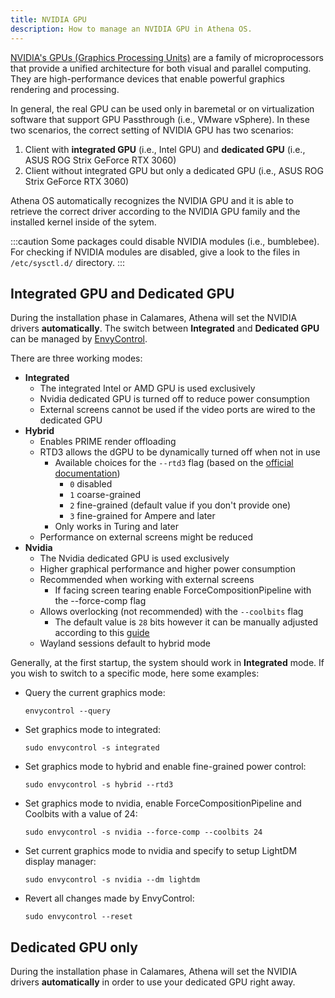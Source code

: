 ```yaml
---
title: NVIDIA GPU
description: How to manage an NVIDIA GPU in Athena OS.
---
```


[NVIDIA's GPUs (Graphics Processing Units)](https://www.nvidia.com/en-gb/graphics-cards/) are a family of microprocessors that provide a unified architecture for both visual and parallel computing. They are high-performance devices that enable powerful graphics rendering and processing.

In general, the real GPU can be used only in baremetal or on virtualization software that support GPU Passthrough (i.e., VMware vSphere). In these two scenarios, the correct setting of NVIDIA GPU has two scenarios:
1. Client with **integrated GPU** (i.e., Intel GPU) and **dedicated GPU** (i.e., ASUS ROG Strix GeForce RTX 3060)
2. Client without integrated GPU but only a dedicated GPU (i.e., ASUS ROG Strix GeForce RTX 3060)

Athena OS automatically recognizes the NVIDIA GPU and it is able to retrieve the correct driver according to the NVIDIA GPU family and the installed kernel inside of the sytem.

:::caution
Some packages could disable NVIDIA modules (i.e., bumblebee). For checking if NVIDIA modules are disabled, give a look to the files in `/etc/sysctl.d/` directory. 
:::

## Integrated GPU and Dedicated GPU

During the installation phase in Calamares, Athena will set the NVIDIA drivers **automatically**. The switch between **Integrated** and **Dedicated GPU** can be managed by [EnvyControl](https://github.com/bayasdev/envycontrol).

There are three working modes:
* **Integrated**
  * The integrated Intel or AMD GPU is used exclusively
  * Nvidia dedicated GPU is turned off to reduce power consumption
  * External screens cannot be used if the video ports are wired to the dedicated GPU
* **Hybrid**
  * Enables PRIME render offloading
  * RTD3 allows the dGPU to be dynamically turned off when not in use
    * Available choices for the `--rtd3` flag (based on the [official documentation](http://us.download.nvidia.com/XFree86/Linux-x86_64/530.30.02/README/dynamicpowermanagement.html))
      * `0` disabled
      * `1` coarse-grained
      * `2` fine-grained (default value if you don't provide one)
      * `3` fine-grained for Ampere and later
    * Only works in Turing and later
  * Performance on external screens might be reduced
* **Nvidia**
  * The Nvidia dedicated GPU is used exclusively
  * Higher graphical performance and higher power consumption
  * Recommended when working with external screens
    * If facing screen tearing enable ForceCompositionPipeline with the --force-comp flag
  * Allows overlocking (not recommended) with the `--coolbits` flag
    * The default value is `28` bits however it can be manually adjusted according to this [guide](https://wiki.archlinux.org/title/NVIDIA/Tips_and_tricks#Overclocking_and_cooling)
  * Wayland sessions default to hybrid mode

Generally, at the first startup, the system should work in **Integrated** mode. If you wish to switch to a specific mode, here some examples:
* Query the current graphics mode:
  ```
  envycontrol --query
  ```
* Set graphics mode to integrated:
  ```
  sudo envycontrol -s integrated
  ```
* Set graphics mode to hybrid and enable fine-grained power control:
  ```
  sudo envycontrol -s hybrid --rtd3
  ```
* Set graphics mode to nvidia, enable ForceCompositionPipeline and Coolbits with a value of 24:
  ```
  sudo envycontrol -s nvidia --force-comp --coolbits 24
  ```
* Set current graphics mode to nvidia and specify to setup LightDM display manager:
  ```
  sudo envycontrol -s nvidia --dm lightdm
  ```
* Revert all changes made by EnvyControl:
  ```
  sudo envycontrol --reset
  ```

## Dedicated GPU only

During the installation phase in Calamares, Athena will set the NVIDIA drivers **automatically** in order to use your dedicated GPU right away.